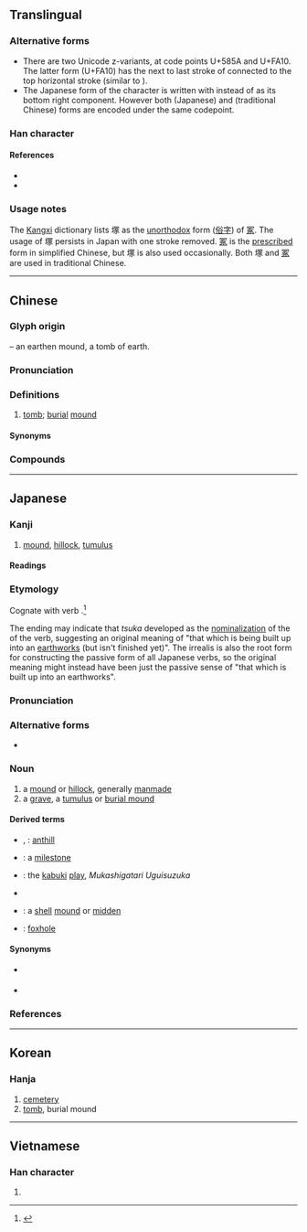 {{also|冢}}
{{character info}}
{{character info|0xfa10}}
==Translingual==
{{ja-forms|塚|冢|塚}}

===Alternative forms===
* There are two Unicode z-variants, at code points U+585A and U+FA10. The latter form (U+FA10) has the next to last stroke of {{l|mul|豖}} connected to the top horizontal stroke (similar to {{l|mul|衣}}).
* The Japanese form of the character is written with {{l|mul|豕}} instead of {{l|mul|豖}} as its bottom right component. However both {{lang|ja|塚}} (Japanese) and {{lang|und|sc=Hant|塚}} (traditional Chinese) forms are encoded under the same codepoint.

===Han character===
{{Han char|rn=32|rad=土|as=10|asj=09|sn=13|snj=12|four=47132|canj=GBMO|ids=⿰土冢(GHTK),⿰土⿱冖豕(J)}}

====References====
* {{Han ref|kx=0236.020|dkj=05345|dj=0473.180|hdz=10476.070|uh=585A|ud=22618|bh=B6EF|bd=46831}}
* {{Han ref|uh=FA10}}

===Usage notes===
The [[Kangxi]] dictionary lists 塚 as the [[unorthodox]] form ([[俗字]]) of [[冢]]. The usage of 塚 persists in Japan with one stroke removed. [[冢]] is the [[prescribed]] form in simplified Chinese, but 塚 is also used occasionally. Both 塚 and [[冢]] are used in traditional Chinese.

----

==Chinese==
{{zh-forms|s=冢|t2=冢}}

===Glyph origin===
{{Han etym}}
{{Han compound|土|t1=earth|冢|ls=psc|c1=s|c2=p}} – an earthen mound, a tomb of earth.

===Pronunciation===
{{zh-pron
|m=zhǒng
|m-s=
|c=cung2
|c-t=
|g=
|h=pfs=chhúng;gd=cung3
|j=
|mb=dě̤ng
|md=tūng
|mn=thióng
|mn-t=tong2
|w=
|x=
|mc=y
|oc=y
|cat=n
}}

===Definitions===
{{head|zh|hanzi}}

# [[tomb]]; [[burial]] [[mound]]

====Synonyms====
{{zh-dial|墳}}

===Compounds===
{{zh-der|塚仔埔|塚山|塚埔|亂塚|孤墳野塚|墳塚|疑塚|衣冠塚|墨池筆塚|義塚|荒塚|貝塚|塚中枯骨|垌塚}}

----

==Japanese==
{{ja-kanji forms|k=y}}

===Kanji===
{{ja-kanji|rs=土10}}

# [[mound]], [[hillock]], [[tumulus]] {{qualifier|implies a manmade origin}}

====Readings====
{{ja-readings
|goon=ちゅう
|kanon=ちょう
|kun=つか-
}}

===Etymology===
<div style="float:right;">
{{wikipedia|lang=ja}}
{{wikipedia|Mound}}
</div>
{{ja-kanjitab|つか|yomi=k}}
Cognate with {{cog|ojp|-|sort=つか}} verb {{m|ja|築く|tr=tsuku||to build up using earth and/or stone}}.<ref name="KDJ">{{R:Kokugo Dai Jiten}}</ref>

The {{IPAchar|/a/}} ending may indicate that ''tsuka'' developed as the [[nominalization]] of the {{m|ja|未然形|tr=mizenkei||[[irrealis]] form}} of the verb, suggesting an original meaning of "that which is being built up into an [[earthworks]] (but isn't finished yet)". The irrealis is also the root form for constructing the passive form of all Japanese verbs, so the original meaning might instead have been just the passive sense of "that which is built up into an earthworks".

===Pronunciation===
{{ja-pron|yomi=k|つか|acc=2|dev=1|acc_ref=DJR,NHK}}

===Alternative forms===
* {{ja-l|冢}}

===Noun===
{{ja-noun|つか}}

# a [[mound]] or [[hillock]], generally [[manmade]]
# a [[grave]], a [[tumulus]] or [[burial mound]]

====Derived terms====
{{der-top}}
* {{ja-r|蟻%塚|あり%づか|rom=-}}, {{ja-r|垤|ありづか}}: [[anthill]]
* {{ja-r|一%里%塚|いち%り%づか}}: a [[milestone]]
* {{ja-r|鶯%塚|^うぐいす%づか}}: the [[kabuki]] [[play]], ''Mukashigatari Uguisuzuka''
* {{ja-r|鰻%塚|うなぎ%づか}}
* {{ja-r|貝%塚|かい%づか}}: a [[shell]] [[mound]] or [[midden]]
* {{ja-r|狐%塚|きつね%づか}}: [[foxhole]]
{{der-bottom}}

====Synonyms====
* {{sense|grave, small burial mound}} {{ja-r|墓|はか}}
* {{sense|tumulus, large burial mound}} {{ja-r|古墳|こふん}}

===References===
<references/>

----

==Korean==

===Hanja===
{{ko-hanja|hangeul=총|rv=chong|mr=ch'ong}}

# [[cemetery]]
# [[tomb]], burial mound

----

==Vietnamese==

===Han character===
{{vi-hantu|[[trủng]]|rs=土0}}

# {{rfdef|vi|sort=土0}}